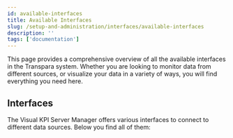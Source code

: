 ```yaml
---
id: available-interfaces
title: Available Interfaces
slug: /setup-and-administration/interfaces/available-interfaces
description: ''
tags: ['documentation']
---
```



This page provides a comprehensive overview of all the available interfaces in the Transpara system. Whether you are looking to monitor data from different sources, or visualize your data in a variety of ways, you will find everything you need here.

## Interfaces

The Visual KPI Server Manager offers various interfaces to connect to different data sources. Below you find all of them:

<IconCards numColumns={4}/>
